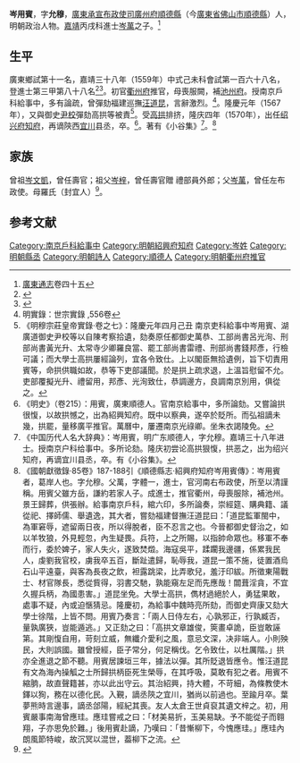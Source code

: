 {{明清人物信息框
| 姓名 = 岑用賓
| 原名 =
| 圖片名稱= 
| 圖片大小 =
| 圖片說明 = 
| 最高職務 = 浙江紹興府知府
| 國家 = 大明 
| 爵位 =
| 籍貫 = 廣東廣州府順德縣
| 族裔 = 
| 旗籍 = 
| 字號 = 字允穆
| 諡號 =
| 出生日期 = 生年不詳
| 出生地點 = 廣東廣州府順德縣
| 逝世日期 = 卒年不詳
| 逝世地點 = 陝西[[宜川縣|宜川縣]]
| 墓葬 =
| 配偶 = 
| 親屬 = 
| 出身 =
* 嘉靖三十八年己未科同進士出身
| 經歷 =
| 著作 =  
}}
'''岑用賓'''，字'''允穆'''，[[廣東承宣布政使司|廣東承宣布政使司]][[廣州府|廣州府]][[順德縣|順德縣]]（今[[廣東省|廣東省]][[佛山市|佛山市]][[順德縣|順德縣]]）人，明朝政治人物。[[嘉靖|嘉靖]]丙戌科進士[[岑萬|岑萬]]之子。<ref>[[廣東通志|廣東通志]]卷四十五</ref>

== 生平 ==
廣東鄉試第十一名，嘉靖三十八年（1559年）中式己未科會試第一百六十八名，登進士第三甲第八十八名<ref>{{Cite book|title=《皇明贡举考》卷五|author=[[张朝瑞|张朝瑞]]|publisher=《续修四库全书》史部第828册|year=|isbn=|location=|pages=}}</ref><ref>{{Cite book|title=贡举志五种 上|author=鲁小俊，江俊伟著|publisher=武汉大学出版社|year=2009|isbn=978-7-307-07043-1|location=武汉|pages=}}</ref>。初官[[衢州府|衢州府]]推官，母喪服闕，補[[池州府|池州府]]。授南京戶科給事中，多有論疏，曾彈劾福建巡撫[[汪道昆|汪道昆]]，言辭激烈。<ref>明實錄：世宗實錄 ,556卷</ref>。隆慶元年（1567年），又與御史[[尹校|尹校]]彈劾高拱等被責<ref>《明穆宗莊皇帝實錄·卷之七》：隆慶元年四月己丑 南京吏科給事中岑用賓、湖廣道御史尹校等以自陳考察拾遺，劾奏原任都御史萬恭、工部尚書呂光洵、刑部尚書黃光升、太常寺少卿羅良當、罷工部尚書雷禮、刑部尚書錢邦彥，行檢可議；而大學士高拱屢經論列，宜各令致仕。上以閣臣無拾遺例，旨下切責用賓等，命拱供職如故，恭等下吏部議聞。於是拱上疏求退，上溫旨慰留不允。吏部覆擬光升、禮留用，邦彥、光洵致仕，恭調邊方，良調南京別用，俱從之。</ref>。受[[高拱|高拱]]排挤，隆庆四年（1570年），出任[[绍兴府|绍兴府]][[知府|知府]]，再谪陝西[[宜川縣|宜川]]县丞，卒。<ref>《明史》（卷215）：用賓，廣東順德人。官南京給事中，多所論劾。又嘗論拱很愎，以故拱憾之，出為紹興知府。既中以察典，遂卒於貶所。而弘祖謫未幾，拱罷，量移廣平推官。萬曆中，屢遷南京光祿卿。坐朱衣謁陵免。</ref>。著有《小谷集》<ref>《中国历代人名大辞典》：岑用賓，明广东顺德人，字允穆。嘉靖三十八年进士。授南京户科给事中。多所论劾。隆庆初尝论高拱狠愎，拱恶之，出为绍兴知府，再谪宜川县丞，卒。有《小谷集》。</ref>。<ref>《國朝獻徵錄·85卷》187-188引《順德縣志·紹興府知府岑用賓傳》：岑用賓者，葛岸人也。字允穆。父萬，字體一，進士，官河南右布政使，所至以清謹稱。用賓父雖方岳，謙約若家人子。成進士，推官衢州，母喪服除，補池州。景王歸葬，供張辦。給事南京戶科，綰六印，多所論奏，崇經筵、購典籍、議從祀、擇師儒、舉遺逸，其大者，嘗劾福建督撫汪道昆曰：「道昆監軍閩中，為軍窘辱，遮留兩日夜，所以得脫者，臣不忍言之也。今晉都御史督治之，如以羊牧狼，外見輕忽，內生疑畏。兵符，上之所賜，以指帥命眾也。移軍不奉而行，委於婢子，家人失火，遂致焚燬。海寇吳平，蹂躙我邊疆，係累我民人，虔劉我官校，虜我卒五百，斷趾遣歸，恥辱我，道昆一策不施，徒置酒烏石山平遠臺，與客為長夜之飲，袒露跳梁，比弄歌兒，羞汙印紱。所徵東陽戰士、材官隊長，悉從貲得，羽書交馳，孰能窺左足而先應哉！闒葺淫貪，不宜久握兵柄，為國患害。」道昆坐免。大學士高拱，儁材過絕於人，勇猛果敢，處事不疑，內或迫愜猜忌。隆慶初，為給事中魏時亮所劾，而御史齊康又劾大學士徐階，上皆不問。用賓乃奏言：「兩人日侍左右，心孰邪正，行孰臧否，量孰廣狹，豈能遁逃。」又正劾之曰：「高拱文章雄俊，筴畫卓詭，臣豈敢誣第。其剛愎自用，苛刻立威，無纖介愛利之風，意忌文深，决非端人。小則殃民，大則誤國。雖曾授經，臣子常分，何足稱伐。乞令致仕，以杜厲階。」拱亦全進退之節不聽。用賓居諫垣三年，據法以彈。其所貶退皆應令。惟汪道昆有文為海內操觚之士所歸拱柄臣死生榮辱，在其呼吸，莫敢有犯之者。用賓不縮朒，故直聲籍甚，亦以此出守云。其治紹興，持大體，不苛細，為條教使木鐸以狥，務在以德化民。入覲，謫丞陝之宜川，猶尚以前過也。至踰月卒。葉夢熊時言邊事，謫丞郃陽，經紀其喪。友人太倉王世貞裒其遺文梓之。初，用賓嚴事南海曾應珪。應珪嘗戒之曰：「材美易折，玉美易缺。予不能從子而翱翔，子亦思免於難。」後用賓赴謫，乃嘆曰：「昔慚柳下，今愧應珪。」應珪內朗風節特峻，故沉冥以混世，葢柳下之流。</ref>

== 家族 ==
曾祖[[岑文凱|岑文凱]]，曾任壽官；祖父[[岑梓|岑梓]]，曾任壽官贈 禮部員外郎；父[[岑萬|岑萬]]，曾任左布政使。母羅氏（封宜人）<ref>{{Cite book|title=天一阁藏明代科举录选刊 登科录 点校本|author=龚延明主编|publisher=宁波出版社|year=2016|isbn=978-7-5526-2320-8|location=宁波|pages=|quote=《天一閣藏明代科舉錄選刊.登科錄》之《嘉靖三十八年己未科登科錄》}}</ref>。

==参考文献==
{{reflist}}

{{start box}}
{{s-off}}
{{s-before|[[徐卿龍|徐卿龍]]}}
{{s-title|明朝紹興府知府|1568年－1571年}}
{{s-after|[[盛時選|盛時選]]}}
{{end box}}

{{嘉靖三十八年己未科殿試金榜}}

{{DEFAULTSORT:Cen岑}}
[[Category:南京戶科給事中|Category:南京戶科給事中]]
[[Category:明朝紹興府知府|Category:明朝紹興府知府]]
[[Category:岑姓|Category:岑姓]]
[[Category:明朝縣丞|Category:明朝縣丞]]
[[Category:明朝詩人|Category:明朝詩人]]
[[Category:順德人|Category:順德人]]
[[Category:明朝衢州府推官|Category:明朝衢州府推官]]